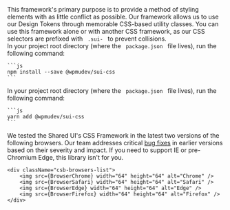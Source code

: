 

<style>{`
.csb-browsers-list {
	display: flex;
	flex-flow: row wrap;
	align-items: center;
}
.csb-browsers-list img {
	margin: 0;
	margin-right: 20px;
}
.csb-browsers-list img:last-child {
	margin-right: 0;
}
`}</style>

<Section contained={true} style={{ paddingTop: 0 }}>
	This framework's primary purpose is to provide a method of styling
	elements with as little conflict as possible. Our framework allows us to
	use our Design Tokens through memorable CSS-based utility classes. You
	can use this framework alone or with another CSS framework, as our CSS
	selectors are prefixed with <Code> .sui- </Code> to prevent collisions.
	<NodeJSWarning/>
</Section>
<Section
	title={{
		content: 'Install using NPM',
		small: true,
	}}
	contained={true}
	style={{ paddingTop: 0 }}
>
	In your project root directory (where the <Code> package.json </Code> file
	lives), run the following command:

	```js
	npm install --save @wpmudev/sui-css
	```
</Section>
<Section
	title={{
		content: 'Install using Yarn',
		small: true,
	}}
	contained={true}
	style={{ paddingTop: 0 }}
>
	In your project root directory (where the <Code> package.json </Code> file
	lives), run the following command:

	```js
	yarn add @wpmudev/sui-css
	```
</Section>
<Section
	title={{
		content: 'Browsers support',
		small: true,
	}}
	contained={true}
	style={{ paddingTop: 0 }}
>
	We tested the Shared UI's CSS Framework in the latest two versions of
	the following browsers. Our team addresses critical
	<a href="https://incsub.atlassian.net/browse/SUI" target="_blank">bug fixes</a>
	in earlier versions based on their severity and impact. If you need to
	support IE or pre-Chromium Edge, this library isn't for you.

	<div className="csb-browsers-list">
		<img src={BrowserChrome} width="64" height="64" alt="Chrome" />
		<img src={BrowserSafari} width="64" height="64" alt="Safari" />
		<img src={BrowserEdge} width="64" height="64" alt="Edge" />
		<img src={BrowserFirefox} width="64" height="64" alt="Firefox" />
	</div>
</Section>
